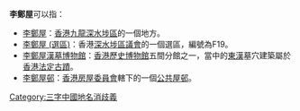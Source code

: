 '''李鄭屋'''可以指：
* [[李鄭屋|李鄭屋]]：[[香港|香港]][[九龍|九龍]][[深水埗區|深水埗區]]的一個地方。
* [[李鄭屋_(選區)|李鄭屋 (選區)]]：香港[[深水埗區議會|深水埗區議會]]的一個選區，編號為F19。
* [[李鄭屋漢墓博物館|李鄭屋漢墓博物館]]：[[香港歷史博物館|香港歷史博物館]]五間分館之一，當中的[[東漢|東漢]]墓穴建築屬於[[香港法定古蹟|香港法定古蹟]]。
* [[李鄭屋邨|李鄭屋邨]]：[[香港房屋委員會|香港房屋委員會]]轄下的一個[[香港公共屋邨|公共屋邨]]。

{{消歧義}}

[[Category:三字中國地名消歧義|Category:三字中國地名消歧義]]
